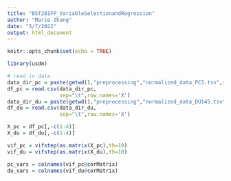 ```yaml
---
title: "BST281FP_VariableSelectionandRegression"
author: "Marie Zhang"
date: "5/7/2022"
output: html_document
---
```


```r
knitr::opts_chunk$set(echo = TRUE)
```

```r
library(usdm)
```


```r
# read in data
data_dir_pc = paste(getwd(),"preprocessing","normalized_data_PC3.tsv",sep='/') 
df_pc = read.csv(data_dir_pc,
                 sep="\t",row.names='X')
data_dir_du = paste(getwd(),"preprocessing","normalized_data_DU145.tsv",sep='/') 
df_du = read.csv(data_dir_du,
                 sep="\t",row.names='X')
```


```r
X_pc = df_pc[,-c(1:4)]
X_du = df_du[,-c(1:4)]
```

```r
vif_pc = vifstep(as.matrix(X_pc),th=10)
vif_du = vifstep(as.matrix(X_du),th=10)
```

```r
pc_vars = colnames(vif_pc@corMatrix)
du_vars = colnames(vif_du@corMatrix)
```

